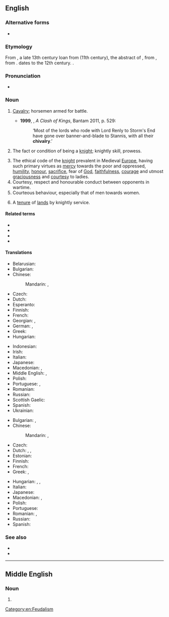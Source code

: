 ==English==
{{wikipedia}}

===Alternative forms===
* {{alter|en|chyvalry||obsolete}}

===Etymology===
From {{inh|en|enm|chivalerie}}, a late 13th century loan from {{der|en|fro|chevalerie||knighthood, chivalry, nobility, cavalry}} (11th century), the {{m|fro|-erie||-ery}} abstract of {{m|fro|chevaler||knight, horseman}}, from {{der|en|ML.|caballarius||horseman, knight}}, from {{m|la|caballus||horse}}. {{der|en|ML.|caballaria||knighthood, status or fief of a knight}} dates to the 12th century. {{doublet|en|cavalry}}.

===Pronunciation===
* {{IPA|en|/ˈʃɪvəlɹi/|/ˈt͡ʃɪvəlɹi/|qual2=archaic}}

===Noun===
{{en-noun|-|+}}

# {{lb|en|now|_|rare|historical}} [[cavalry|Cavalry]]; horsemen armed for battle.
#* '''1999''', {{w|George R.R. Martin}}, ''A Clash of Kings'', Bantam 2011, p. 529:
#*: ‘Most of the lords who rode with Lord Renly to Storm's End have gone over banner-and-blade to Stannis, with all their '''chivalry'''.’
# {{lb|en|obsolete}} The fact or condition of being a [[knight]]; knightly skill, prowess.
# The ethical code of the [[knight]] prevalent in Medieval [[Europe]], having such primary virtues as [[mercy]] towards the poor and oppressed, [[humility]], [[honour]], [[sacrifice]], fear of [[God]], [[faithfulness]], [[courage]] and utmost [[graciousness]] and [[courtesy]] to ladies.
# Courtesy, respect and honourable conduct between opponents in wartime.
# Courteous behaviour, especially that of men towards women.
# {{lb|en|UK|legal|historical}} A [[tenure]] of [[land]]s by knightly service.

====Related terms====
* {{l|en|cavalier}}
* {{l|en|chevalier}}
* {{l|en|chivalresque}}
* {{l|en|chivalrous}}

====Translations====
{{trans-top|ethical code}}
* Belarusian: {{t|be|ры́царства|n|sc=Cyrl}}
* Bulgarian: {{t|bg|ри́царство|n}}
* Chinese:
*: Mandarin: {{t+|cmn|騎士精神|sc=Hani}}, {{t+|cmn|骑士精神|tr=qíshì qìgài|sc=Hani}}
* Czech: {{t+|cs|rytířství|n}}
* Dutch: {{t+|nl|ridderschap}}
* Esperanto: {{t|eo|kavalireco}}
* Finnish: {{t+|fi|ritarillisuus}}
* French: {{t+|fr|chevalerie|f}}
* Georgian: {{t|ka|რაინდობა|sc=Geor}}, {{t|ka|ვაჟკაცობა|sc=Geor}}
* German: {{t+|de|Ritterlichkeit|f}}, {{t|de|Rittertum}}
* Greek: {{t+|el|ιπποσύνη|f|sc=Grek}}
* Hungarian: {{t+|hu|lovagiasság}}
{{trans-mid}}
* Indonesian: {{t+|id|kepahlawanan}}
* Irish: {{t|ga|ridireacht|f}}
* Italian: {{t+|it|cavalleria|f}}
* Japanese: {{t|ja|騎士道|tr=きしどう, kishidō|sc=Jpan}}
* Macedonian: {{t|mk|витештво|n}}, {{t|mk|рицарство|n|sc=Cyrl}}
* Middle English: {{t|enm|curteisie}}, {{t|enm|chivalerie}}
* Polish: {{t+|pl|rycerskość|f}}
* Portuguese: {{t+|pt|cavalaria|f}}, {{t+|pt|cavalaria|f}}
* Romanian: {{t+|ro|cavalerie|f}}
* Russian: {{t+|ru|ры́царство|n}}
* Scottish Gaelic: {{t|gd|ridireachd|f}}
* Spanish: {{t+|es|caballerosidad|f}}
* Ukrainian: {{t|uk|ли́царство|n|sc=Cyrl}}
{{trans-bottom}}

{{trans-top|Courteous behavior, especially that of men towards women}}
* Bulgarian: {{t+|bg|гала́нтност|f}}, {{t+|bg|кавале́рство|n}}
* Chinese:
*: Mandarin: {{t+|cmn|義俠|sc=Hani}}, {{t+|cmn|义侠|tr=yìxiá|sc=Hani}}
* Czech: {{t|cs|galantnost|f}}
* Dutch: {{t+|nl|ridderlijkheid|f}}, {{t+|nl|hoofsheid|f}}, {{t+|nl|galanterie|f}}
* Estonian: {{t|et|rüütellikkus}}
* Finnish: {{t+|fi|ritarillisuus}}
* French: {{t+|fr|galanterie|f}}
* Greek: {{t+|el|ιπποτισμός|m|sc=Grek}}, {{t+|el|ευγένεια|f|sc=Grek}}
{{trans-mid}}
* Hungarian: {{t+|hu|lovagiasság}}, {{t+|hu|önzetlenség}}, {{t+|hu|udvariasság}}
* Italian: {{t+|it|cavalleria|f}}
* Japanese: {{t|ja|義侠心|tr=ぎきょうしん, gikyō-shin}}
* Macedonian: {{t|mk|кавале́рство|n}}, {{t|mk|гала́нтност|f}}
* Polish: {{t+|pl|rycerskość|f}}
* Portuguese: {{t|pt|cavalheirismo|m}}
* Romanian: {{t+|ro|cavalerism|n}}, {{t+|ro|galanterie|f}}
* Russian: {{t+|ru|гала́нтность|f}}
* Spanish: {{t+|es|caballerosidad}}
{{trans-bottom}}

===See also===
* {{l|en|bushido}}
* {{l|en|xiá}}

[[Category:en:Feudalism]]

----

==Middle English==

===Noun===
{{head|enm|noun}}

# {{alt form|enm|chivalerie}}